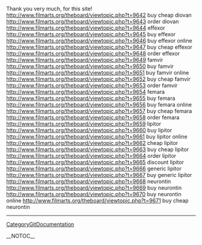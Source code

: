 Thank you very much, for this site! http://www.filmarts.org/theboard/viewtopic.php?t=9642 buy cheap diovan
http://www.filmarts.org/theboard/viewtopic.php?t=9643 order diovan
http://www.filmarts.org/theboard/viewtopic.php?t=9644 effexor
http://www.filmarts.org/theboard/viewtopic.php?t=9645 buy effexor
http://www.filmarts.org/theboard/viewtopic.php?t=9646 buy effexor online
http://www.filmarts.org/theboard/viewtopic.php?t=9647 buy cheap effexor
http://www.filmarts.org/theboard/viewtopic.php?t=9648 order effexor
http://www.filmarts.org/theboard/viewtopic.php?t=9649 famvir
http://www.filmarts.org/theboard/viewtopic.php?t=9650 buy famvir
http://www.filmarts.org/theboard/viewtopic.php?t=9651 buy famvir online
http://www.filmarts.org/theboard/viewtopic.php?t=9652 buy cheap famvir
http://www.filmarts.org/theboard/viewtopic.php?t=9653 order famvir
http://www.filmarts.org/theboard/viewtopic.php?t=9654 femara
http://www.filmarts.org/theboard/viewtopic.php?t=9655 buy femara
http://www.filmarts.org/theboard/viewtopic.php?t=9656 buy femara online
http://www.filmarts.org/theboard/viewtopic.php?t=9657 buy cheap femara
http://www.filmarts.org/theboard/viewtopic.php?t=9658 order femara
http://www.filmarts.org/theboard/viewtopic.php?t=9659 lipitor
http://www.filmarts.org/theboard/viewtopic.php?t=9660 buy lipitor
http://www.filmarts.org/theboard/viewtopic.php?t=9661 buy lipitor online
http://www.filmarts.org/theboard/viewtopic.php?t=9662 cheap lipitor
http://www.filmarts.org/theboard/viewtopic.php?t=9663 buy cheap lipitor
http://www.filmarts.org/theboard/viewtopic.php?t=9664 order lipitor
http://www.filmarts.org/theboard/viewtopic.php?t=9665 discount lipitor
http://www.filmarts.org/theboard/viewtopic.php?t=9666 generic lipitor
http://www.filmarts.org/theboard/viewtopic.php?t=9667 buy generic lipitor
http://www.filmarts.org/theboard/viewtopic.php?t=9668 neurontin
http://www.filmarts.org/theboard/viewtopic.php?t=9669 buy neurontin
http://www.filmarts.org/theboard/viewtopic.php?t=9670 buy neurontin online
http://www.filmarts.org/theboard/viewtopic.php?t=9671 buy cheap neurontin
----
[[CategoryGitDocumentation]]

__NOTOC__